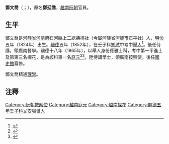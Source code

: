 '''鄧文喬'''（{{vie|v='''Đặng Văn Kiều'''|hn=鄧文喬}}；{{bd|1824年||1881年||catIdx=D鄧}}），原名'''鄧廷喬'''，[[越南|越南]][[阮朝|阮朝]]官員。

==生平==
鄧文喬是[[河靜省|河靜省]][[河清府|河清府]][[石河縣|石河縣]]上二總拂撓社（今屬河靜省[[河靜市|河靜市]]石平社）人，[[明命|明命]]五年（1824年）出生。[[嗣德|嗣德]]五年（1852年），在壬子科[[鄉試|鄉試]]中考中[[舉人|舉人]]<ref>{{Cite web |url=http://lib.nomfoundation.org/collection/1/volume/341/page/33 |title=《國朝鄉科錄》卷三 |accessdate=2017-05-28 |archive-date=2016-10-11 |archive-url=https://web.archive.org/web/20161011065026/http://lib.nomfoundation.org/collection/1/volume/341/page/33 |dead-url=no }}</ref>。後任侍講，領廣南督學。嗣德十八年（1865年），以舉人身份應雅士科，考中第一甲進士及第第三名探花，是為該科第一名[[庭元|庭元]]<ref>{{Cite web |url=http://hannom.nlv.gov.vn/hannom/cgi-bin/hannom?a=d&d=BNTwEHieahcNp1894.1.60 |title=《國朝科榜錄》 |accessdate=2016-07-29 |archive-date=2018-04-06 |archive-url=https://web.archive.org/web/20180406225906/http://hannom.nlv.gov.vn/hannom/cgi-bin/hannom?a=d&d=BNTwEHieahcNp1894.1.60 |dead-url=no }}</ref><ref>{{Cite web |url=http://www.hannom.org.vn/detail.asp?param=1213&Catid=562 |title=嗣德十八年雅士科雅士題名碑 |accessdate=2018-06-09 |archive-date=2018-06-12 |archive-url=https://web.archive.org/web/20180612143456/http://www.hannom.org.vn/detail.asp?param=1213&Catid=562 |dead-url=no }}</ref>。陞侍講學士，領廣南按察使。後任[[國史館|國史館]]纂修。

鄧文喬精通[[理學|理學]]。

==注釋==
{{reflist}}

{{嗣德十八年雅士科庭试正榜}}

[[Category:阮朝按察使|Category:阮朝按察使]]
[[Category:越南庭元|Category:越南庭元]]
[[Category:越南探花|Category:越南探花]]
[[Category:嗣德五年壬子科乂安場舉人|Category:嗣德五年壬子科乂安場舉人]]